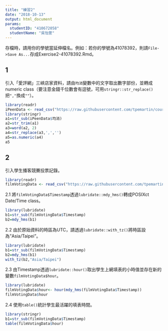 ```yaml
---
title: "練習2"
date: "2018-10-13"
output: html_document
params:
  studentID: "410672058"
  studentName: "吳怡萱"
---
```

存檔時，請用你的學號當延伸檔名。例如：若你的學號為41078392，則請`File->Save As...`存成Exercise2-41078392.Rmd。

## 1
引入「愛評網」三峽店家資料，請由`均消`變數中的文字取出數字部份，並轉成numeric class（要注意金錢千位數會有逗號，可用`stringr::str_replace()`把`","`換成`""`）。

```r
library(readr)
iPeenData <- read_csv("https://raw.githubusercontent.com/tpemartin/course-107-1-programming-for-data-science/master/data/iPeenData.csv")
library(stringr)
a1=str_sub(iPeenData$均消)
a2=str_trim(a1)
a3=word(a2, 2)
a4=str_replace(a3,',','')
a5=as.numeric(a4)
a5
```


## 2 
引入學生播客競賽投票記錄。

```r
library(readr)
filmVotingData <- read_csv("https://raw.githubusercontent.com/tpemartin/course-107-1-programming-for-data-science/master/data/%E7%AC%AC%E4%B8%89%E5%B1%86%E7%B6%93%E6%BF%9F%E6%92%AD%E5%AE%A2%E7%AB%B6%E8%B3%BD%E5%8F%83%E8%B3%BD%E4%BD%9C%E5%93%81%E6%8A%95%E7%A5%A8%E7%B5%90%E6%9E%9C%E6%A8%A3%E6%9C%AC%20-%20Sheet1.csv")
```

2.1 將`filmVotingData$Timestamp`透過`lubridate::mdy_hms()`轉成POSIXct Date/Time class。

```r
library(lubridate)
b1=str_sub(filmVotingData$Timestamp)
b2=mdy_hms(b1)
```

2.2 由於原始資料的時區為UTC，請透過`lubridate::with_tz()`將時區設為"Asia/Taipei"。

```r
library(lubridate)
b1=str_sub(filmVotingData$Timestamp)
b2=mdy_hms(b1)
with_tz(b2,"Asia/Taipei")
```

2.3 由Timestamp透過`lubridate::hour()`取出學生上網填表的小時值並存在新的變數`filmVotingData$hour`。  

```r
library(lubridate)
filmVotingData$hour<- hour(mdy_hms(filmVotingData$Timestamp))
filmVotingData$hour
```

2.4 使用`table()`統計學生最活躍的填表時間。

```r
library(stringr)
b1=str_sub(filmVotingData$Timestamp)
table(filmVotingData$hour)
```

